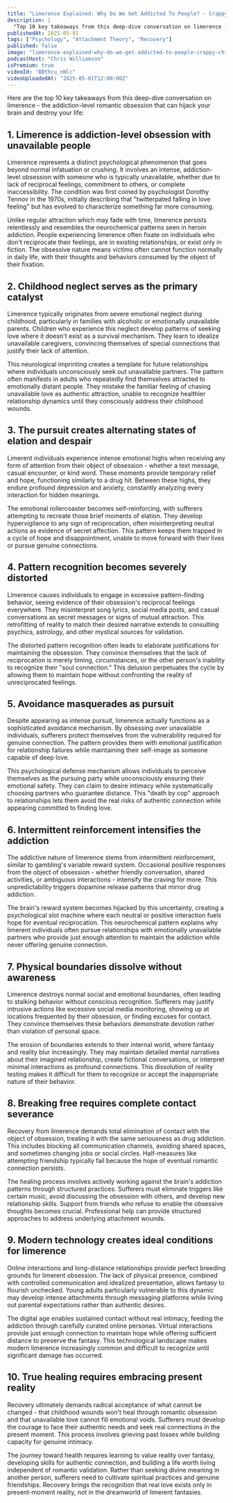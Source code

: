 ```yaml
---
title: "Limerence Explained: Why Do We Get Addicted To People? - Crappy Childhood Fairy"
description: |
  "Top 10 key takeaways from this deep-dive conversation on limerence - the addiction-level romantic obsession that can hijack your brain and destroy your life."
publishedAt: 2025-05-01
tags: ["Psychology", "Attachment Theory", "Recovery"]
published: false
image: "limerence-explained-why-do-we-get-addicted-to-people-crappy-childhood-fairy.jpg"
podcastHost: "Chris Williamson"
isPremium: true
videoId: "BBthcu_nNlc"
videoUploadedAt: "2025-05-01T12:00:00Z"
---
```



<PodcastSummaryPageLayout frontmatter={frontmatter}>

Here are the top 10 key takeaways from this deep-dive conversation on limerence - the addiction-level romantic obsession that can hijack your brain and destroy your life:

## 1. Limerence is addiction-level obsession with unavailable people

Limerence represents a distinct psychological phenomenon that goes beyond normal infatuation or crushing. It involves an intense, addiction-level obsession with someone who is typically unavailable, whether due to lack of reciprocal feelings, commitment to others, or complete inaccessibility. The condition was first coined by psychologist Dorothy Tennov in the 1970s, initially describing that "twitterpated falling in love feeling" but has evolved to characterize something far more consuming.

Unlike regular attraction which may fade with time, limerence persists relentlessly and resembles the neurochemical patterns seen in heroin addiction. People experiencing limerence often fixate on individuals who don't reciprocate their feelings, are in existing relationships, or exist only in fiction. The obsessive nature means victims often cannot function normally in daily life, with their thoughts and behaviors consumed by the object of their fixation.

## 2. Childhood neglect serves as the primary catalyst

Limerence typically originates from severe emotional neglect during childhood, particularly in families with alcoholic or emotionally unavailable parents. Children who experience this neglect develop patterns of seeking love where it doesn't exist as a survival mechanism. They learn to idealize unavailable caregivers, convincing themselves of special connections that justify their lack of attention.

This neurological imprinting creates a template for future relationships where individuals unconsciously seek out unavailable partners. The pattern often manifests in adults who repeatedly find themselves attracted to emotionally distant people. They mistake the familiar feeling of chasing unavailable love as authentic attraction, unable to recognize healthier relationship dynamics until they consciously address their childhood wounds.

## 3. The pursuit creates alternating states of elation and despair

Limerent individuals experience intense emotional highs when receiving any form of attention from their object of obsession - whether a text message, casual encounter, or kind word. These moments provide temporary relief and hope, functioning similarly to a drug hit. Between these highs, they endure profound depression and anxiety, constantly analyzing every interaction for hidden meanings.

The emotional rollercoaster becomes self-reinforcing, with sufferers attempting to recreate those brief moments of elation. They develop hypervigilance to any sign of reciprocation, often misinterpreting neutral actions as evidence of secret affection. This pattern keeps them trapped in a cycle of hope and disappointment, unable to move forward with their lives or pursue genuine connections.

## 4. Pattern recognition becomes severely distorted

Limerence causes individuals to engage in excessive pattern-finding behavior, seeing evidence of their obsession's reciprocal feelings everywhere. They misinterpret song lyrics, social media posts, and casual conversations as secret messages or signs of mutual attraction. This retrofitting of reality to match their desired narrative extends to consulting psychics, astrology, and other mystical sources for validation.

The distorted pattern recognition often leads to elaborate justifications for maintaining the obsession. They convince themselves that the lack of reciprocation is merely timing, circumstances, or the other person's inability to recognize their "soul connection." This delusion perpetuates the cycle by allowing them to maintain hope without confronting the reality of unreciprocated feelings.

## 5. Avoidance masquerades as pursuit

Despite appearing as intense pursuit, limerence actually functions as a sophisticated avoidance mechanism. By obsessing over unavailable individuals, sufferers protect themselves from the vulnerability required for genuine connection. The pattern provides them with emotional justification for relationship failures while maintaining their self-image as someone capable of deep love.

This psychological defense mechanism allows individuals to perceive themselves as the pursuing party while unconsciously ensuring their emotional safety. They can claim to desire intimacy while systematically choosing partners who guarantee distance. This "death by cop" approach to relationships lets them avoid the real risks of authentic connection while appearing committed to finding love.

## 6. Intermittent reinforcement intensifies the addiction

The addictive nature of limerence stems from intermittent reinforcement, similar to gambling's variable reward system. Occasional positive responses from the object of obsession - whether friendly conversation, shared activities, or ambiguous interactions - intensify the craving for more. This unpredictability triggers dopamine release patterns that mirror drug addiction.

The brain's reward system becomes hijacked by this uncertainty, creating a psychological slot machine where each neutral or positive interaction fuels hope for eventual reciprocation. This neurochemical pattern explains why limerent individuals often pursue relationships with emotionally unavailable partners who provide just enough attention to maintain the addiction while never offering genuine connection.

## 7. Physical boundaries dissolve without awareness

Limerence destroys normal social and emotional boundaries, often leading to stalking behavior without conscious recognition. Sufferers may justify intrusive actions like excessive social media monitoring, showing up at locations frequented by their obsession, or finding excuses for contact. They convince themselves these behaviors demonstrate devotion rather than violation of personal space.

The erosion of boundaries extends to their internal world, where fantasy and reality blur increasingly. They may maintain detailed mental narratives about their imagined relationship, create fictional conversations, or interpret minimal interactions as profound connections. This dissolution of reality testing makes it difficult for them to recognize or accept the inappropriate nature of their behavior.

## 8. Breaking free requires complete contact severance

Recovery from limerence demands total elimination of contact with the object of obsession, treating it with the same seriousness as drug addiction. This includes blocking all communication channels, avoiding shared spaces, and sometimes changing jobs or social circles. Half-measures like attempting friendship typically fail because the hope of eventual romantic connection persists.

The healing process involves actively working against the brain's addiction patterns through structured practices. Sufferers must eliminate triggers like certain music, avoid discussing the obsession with others, and develop new relationship skills. Support from friends who refuse to enable the obsessive thoughts becomes crucial. Professional help can provide structured approaches to address underlying attachment wounds.

## 9. Modern technology creates ideal conditions for limerence

Online interactions and long-distance relationships provide perfect breeding grounds for limerent obsession. The lack of physical presence, combined with controlled communication and idealized presentation, allows fantasy to flourish unchecked. Young adults particularly vulnerable to this dynamic may develop intense attachments through messaging platforms while living out parental expectations rather than authentic desires.

The digital age enables sustained contact without real intimacy, feeding the addiction through carefully curated online personas. Virtual interactions provide just enough connection to maintain hope while offering sufficient distance to preserve the fantasy. This technological landscape makes modern limerence increasingly common and difficult to recognize until significant damage has occurred.

## 10. True healing requires embracing present reality

Recovery ultimately demands radical acceptance of what cannot be changed - that childhood wounds won't heal through romantic obsession and that unavailable love cannot fill emotional voids. Sufferers must develop the courage to face their authentic needs and seek real connections in the present moment. This process involves grieving past losses while building capacity for genuine intimacy.

The journey toward health requires learning to value reality over fantasy, developing skills for authentic connection, and building a life worth living independent of romantic validation. Rather than seeking divine meaning in another person, sufferers need to cultivate spiritual practices and genuine friendships. Recovery brings the recognition that real love exists only in present-moment reality, not in the dreamworld of limerent fantasies.

</PodcastSummaryPageLayout>
